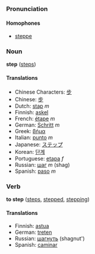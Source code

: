 ===Pronunciation===
====Homophones====
*[[steppe]]

===Noun===
'''step''' ([[steps]])

====Translations====
*Chinese Characters: [[步]]
*Chinese: [[步]]
*Dutch: [[stap]] ''m''
*Finnish: [[askel]]
*French: [[étape]] ''m''
*German: [[Schritt]] ''m''
*Greek: [[βήμα]]
*Italian: [[punto]] ''m''
*Japanese: [[ステップ]]
*Korean: [[단계]]
*Portuguese: [[etapa]] ''f''
*Russian: [[шаг]] ''m'' (shag)
*Spanish: [[paso]] ''m''

===Verb===
'''to step''' ([[steps]], [[stepped]], [[stepping]])

====Translations====
*Finnish: [[astua]]
*German: [[treten]]
*Russian: [[шагнуть]] (shagnut')
*Spanish: [[caminar]]